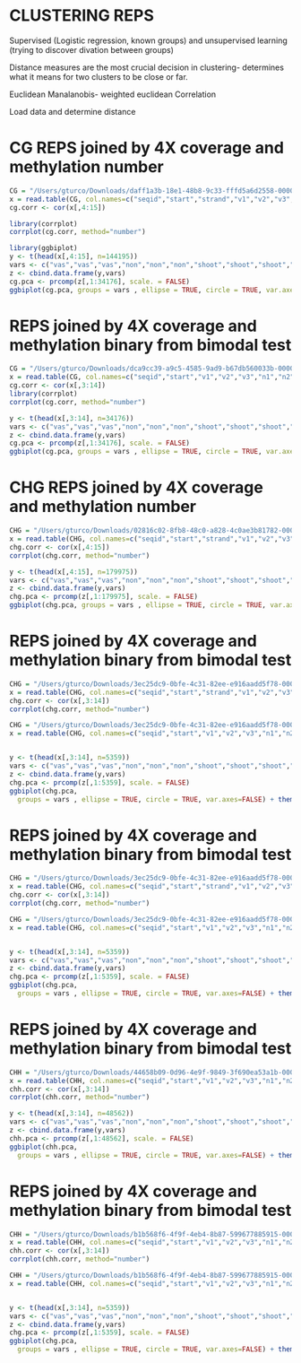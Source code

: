 CLUSTERING REPS
========================================================

Supervised (Logistic regression, known groups) and unsupervised learning (trying to discover divation between groups)

Distance measures are the most crucial decision in clustering- determines what it means for two clusters to be close or far.

Euclidean
Manalanobis- weighted euclidean
Correlation


Load data and determine distance

CG REPS joined by 4X coverage and methylation number
========================================================

```r
CG = "/Users/gturco/Downloads/daff1a3b-18e1-48b8-9c33-fffd5a6d2558-000000"
x = read.table(CG, col.names=c("seqid","start","strand","v1","v2","v3","n1","n2","n3","s1","s2","s3","r1","r2","r3"), sep="\t", header= FALSE)
cg.corr <- cor(x[,4:15])
```

```r
library(corrplot)
corrplot(cg.corr, method="number")
```


```r
library(ggbiplot)
y <- t(head(x[,4:15], n=144195))
vars <- c("vas","vas","vas","non","non","non","shoot","shoot","shoot","root","root","root")
z <- cbind.data.frame(y,vars)
cg.pca <- prcomp(z[,1:34176], scale. = FALSE)
ggbiplot(cg.pca, groups = vars , ellipse = TRUE, circle = TRUE, var.axes=FALSE) + theme_classic() 
```


REPS joined by 4X coverage and methylation binary from bimodal test
==================================================================


```r
CG = "/Users/gturco/Downloads/dca9cc39-a9c5-4585-9ad9-b67db560033b-000000-CG"
x = read.table(CG, col.names=c("seqid","start","v1","v2","v3","n1","n2","n3","s1","s2","s3","r1","r2","r3"), sep="\t", header= FALSE)
cg.corr <- cor(x[,3:14])
library(corrplot)
corrplot(cg.corr, method="number")

y <- t(head(x[,3:14], n=34176))
vars <- c("vas","vas","vas","non","non","non","shoot","shoot","shoot","root","root","root")
z <- cbind.data.frame(y,vars)
cg.pca <- prcomp(z[,1:34176], scale. = FALSE)
ggbiplot(cg.pca, groups = vars , ellipse = TRUE, circle = TRUE, var.axes=FALSE) + theme_classic() 
```


CHG REPS joined by 4X coverage and methylation number
========================================================

```r
CHG = "/Users/gturco/Downloads/02816c02-8fb8-48c0-a828-4c0ae3b81782-000000"
x = read.table(CHG, col.names=c("seqid","start","strand","v1","v2","v3","n1","n2","n3","s1","s2","s3","r1","r2","r3"), sep="\t", header= FALSE)
chg.corr <- cor(x[,4:15])
corrplot(chg.corr, method="number")
```


```r
y <- t(head(x[,4:15], n=179975))
vars <- c("vas","vas","vas","non","non","non","shoot","shoot","shoot","root","root","root")
z <- cbind.data.frame(y,vars)
chg.pca <- prcomp(z[,1:179975], scale. = FALSE)
ggbiplot(chg.pca, groups = vars , ellipse = TRUE, circle = TRUE, var.axes=FALSE) + theme_classic() 
```

REPS joined by 4X coverage and methylation binary from bimodal test
======================================================================

```r

CHG = "/Users/gturco/Downloads/3ec25dc9-0bfe-4c31-82ee-e916aadd5f78-000000-root2"
x = read.table(CHG, col.names=c("seqid","start","strand","v1","v2","v3","n1","n2","n3","s1","s2","s3","r1","r2","r3"), sep="\t", header= FALSE)
chg.corr <- cor(x[,3:14])
corrplot(chg.corr, method="number")
```


```r
CHG = "/Users/gturco/Downloads/3ec25dc9-0bfe-4c31-82ee-e916aadd5f78-000000-root2"
x = read.table(CHG, col.names=c("seqid","start","v1","v2","v3","n1","n2","n3","s1","s2","s3","r1","r2","r3"), sep="\t", header= FALSE)


y <- t(head(x[,3:14], n=5359))
vars <- c("vas","vas","vas","non","non","non","shoot","shoot","shoot","root","root","root")
z <- cbind.data.frame(y,vars)
chg.pca <- prcomp(z[,1:5359], scale. = FALSE)
ggbiplot(chg.pca,
  groups = vars , ellipse = TRUE, circle = TRUE, var.axes=FALSE) + theme_classic() 
```


REPS joined by 4X coverage and methylation binary from bimodal test
======================================================================

```r

CHG = "/Users/gturco/Downloads/3ec25dc9-0bfe-4c31-82ee-e916aadd5f78-000000"
x = read.table(CHG, col.names=c("seqid","start","strand","v1","v2","v3","n1","n2","n3","s1","s2","s3","r1","r2","r3"), sep="\t", header= FALSE)
chg.corr <- cor(x[,3:14])
corrplot(chg.corr, method="number")
```


```r
CHG = "/Users/gturco/Downloads/3ec25dc9-0bfe-4c31-82ee-e916aadd5f78-000000"
x = read.table(CHG, col.names=c("seqid","start","v1","v2","v3","n1","n2","n3","s1","s2","s3","r1","r2","r3"), sep="\t", header= FALSE)


y <- t(head(x[,3:14], n=5359))
vars <- c("vas","vas","vas","non","non","non","shoot","shoot","shoot","root","root","root")
z <- cbind.data.frame(y,vars)
chg.pca <- prcomp(z[,1:5359], scale. = FALSE)
ggbiplot(chg.pca,
  groups = vars , ellipse = TRUE, circle = TRUE, var.axes=FALSE) + theme_classic() 
```

REPS joined by 4X coverage and methylation binary from bimodal test
======================================================================

```r

CHH = "/Users/gturco/Downloads/44658b09-0d96-4e9f-9849-3f690ea53a1b-000000"
x = read.table(CHH, col.names=c("seqid","start","v1","v2","v3","n1","n2","n3","s1","s2","s3","r1","r2","r3"), sep="\t", header= FALSE)
chh.corr <- cor(x[,3:14])
corrplot(chh.corr, method="number")
```


```r
y <- t(head(x[,3:14], n=48562))
vars <- c("vas","vas","vas","non","non","non","shoot","shoot","shoot","root","root","root")
z <- cbind.data.frame(y,vars)
chh.pca <- prcomp(z[,1:48562], scale. = FALSE)
ggbiplot(chh.pca,
  groups = vars , ellipse = TRUE, circle = TRUE, var.axes=FALSE) + theme_classic() 
```

REPS joined by 4X coverage and methylation binary from bimodal test
======================================================================

```r

CHH = "/Users/gturco/Downloads/b1b568f6-4f9f-4eb4-8b87-599677885915-000000"
x = read.table(CHH, col.names=c("seqid","start","v1","v2","v3","n1","n2","n3","s1","s2","s3","r1","r2","r3"), sep="\t", header= FALSE)
chh.corr <- cor(x[,3:14])
corrplot(chh.corr, method="number")
```


```r
CHH = "/Users/gturco/Downloads/b1b568f6-4f9f-4eb4-8b87-599677885915-000000"
x = read.table(CHH, col.names=c("seqid","start","v1","v2","v3","n1","n2","n3","s1","s2","s3","r1","r2","r3"), sep="\t", header= FALSE)


y <- t(head(x[,3:14], n=5359))
vars <- c("vas","vas","vas","non","non","non","shoot","shoot","shoot","root","root","root")
z <- cbind.data.frame(y,vars)
chg.pca <- prcomp(z[,1:5359], scale. = FALSE)
ggbiplot(chg.pca,
  groups = vars , ellipse = TRUE, circle = TRUE, var.axes=FALSE) + theme_classic() 
```
